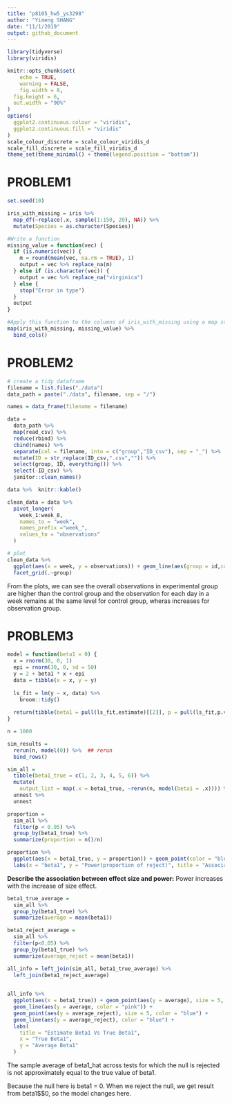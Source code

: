 ```yaml
---
title: "p8105_hw5_ys3298"
author: "Yimeng SHANG"
date: "11/1/2019"
output: github_document
---
```


```r
library(tidyverse)
library(viridis)

knitr::opts_chunk$set(
	echo = TRUE,
	warning = FALSE,
	fig.width = 8, 
  fig.height = 6,
  out.width = "90%"
)
options(
  ggplot2.continuous.colour = "viridis",
  ggplot2.continuous.fill = "viridis"
)
scale_colour_discrete = scale_colour_viridis_d
scale_fill_discrete = scale_fill_viridis_d
theme_set(theme_minimal() + theme(legend.position = "bottom"))
```


# PROBLEM1

```r
set.seed(10)

iris_with_missing = iris %>% 
  map_df(~replace(.x, sample(1:150, 20), NA)) %>%
  mutate(Species = as.character(Species))

```

```r
#Write a function 
missing_value = function(vec) {
  if (is.numeric(vec)) {
    m = round(mean(vec, na.rm = TRUE), 1)
    output = vec %>% replace_na(m)
  } else if (is.character(vec)) {
    output = vec %>% replace_na("virginica")
  } else {
    stop("Error in type")
  }
  output
}

#Apply this function to the columns of iris_with_missing using a map statement
map(iris_with_missing, missing_value) %>%
  bind_cols()
```


# PROBLEM2

```r
# create a tidy dataframe
filename = list.files("./data") 
data_path = paste("./data", filename, sep = "/")

names = data_frame(filename = filename)

data =
  data_path %>%
  map(read_csv) %>%     
  reduce(rbind) %>% 
  cbind(names) %>% 
  separate(col = filename, into = c("group","ID_csv"), sep = "_") %>% 
  mutate(ID = str_replace(ID_csv,".csv","")) %>% 
  select(group, ID, everything()) %>% 
  select(-ID_csv) %>% 
  janitor::clean_names() 

data %>%  knitr::kable()

clean_data = data %>% 
  pivot_longer(
    week_1:week_8,
    names_to = "week",
    names_prefix ="week_",
    values_to = "observations"
  )
```

```r
# plot
clean_data %>% 
  ggplot(aes(x = week, y = observations)) + geom_line(aes(group = id,color = id)) + labs(title = "observations on each subject over time") +
  facet_grid(.~group)
```

From the plots, we can see the overall observations in experimental group are higher than the control group and the observation for each day in a week remains at the same level for control group, wheras increases for observation group.

# PROBLEM3

```r
model = function(beta1 = 0) {
  x = rnorm(30, 0, 1)
  epi = rnorm(30, 0, sd = 50)
  y = 2 + beta1 * x + epi
  data = tibble(x = x, y = y)
  
  ls_fit = lm(y ~ x, data) %>% 
    broom::tidy()
  
  return(tibble(beta1 = pull(ls_fit,estimate)[[2]], p = pull(ls_fit,p.value)[[2]]))
}

n = 1000

sim_results = 
  rerun(n, model(0)) %>%  ## rerun
  bind_rows()

sim_all = 
  tibble(beta1_true = c(1, 2, 3, 4, 5, 6)) %>% 
  mutate(
    output_list = map(.x = beta1_true, ~rerun(n, model(beta1 = .x)))) %>% 
  unnest %>% 
  unnest
```

```r
proportion =
  sim_all %>% 
  filter(p < 0.05) %>% 
  group_by(beta1_true) %>% 
  summarize(proportion = n()/n) 

proportion %>% 
  ggplot(aes(x = beta1_true, y = proportion)) + geom_point(color = "blue", size = 5) + geom_line(color = "blue") +
  labs(x = "beta1", y = "Power(proportion of reject)", title = "Association between effect size and power")
```
**Describe the association between effect size and power:** Power increases with the increase of size effect.

```r
beta1_true_average = 
  sim_all %>% 
  group_by(beta1_true) %>% 
  summarize(average = mean(beta1)) 

beta1_reject_average =
  sim_all %>% 
  filter(p<0.05) %>% 
  group_by(beta1_true) %>% 
  summarize(average_reject = mean(beta1)) 

all_info = left_join(sim_all, beta1_true_average) %>% 
  left_join(beta1_reject_average)
  

all_info %>% 
  ggplot(aes(x = beta1_true)) + geom_point(aes(y = average), size = 5, color = "pink") +
  geom_line(aes(y = average, color = "pink")) + 
  geom_point(aes(y = average_reject), size = 5, color = "blue") +
  geom_line(aes(y = average_reject), color = "blue") +
  labs(
    title = "Estimate Beta1 Vs True Beta1",
    x = "True Beta1",
    y = "Average Beta1"
  ) 


```

The sample average of beta1_hat across tests for which the null is rejected is not approximately equal to the true value of beta1.

Because the null here is beta1 = 0. When we reject the null, we get result from beta1$\neq$0, so the model changes here.


